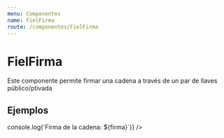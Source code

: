 ```yaml
---
menu: Componentes
name: FielFirma
route: /componentes/FielFirma
---
```



# FielFirma

Este componente permite firmar una cadena a través de un par de llaves público/ptivada

<Props of={FielFirma} />

## Ejemplos

<Playground>
  <FielFirma
    cadena="Mensaje a firmar"
    onFirma={(firma) => console.log(`Firma de la cadena: ${firma}`)}
  />
</Playground>
